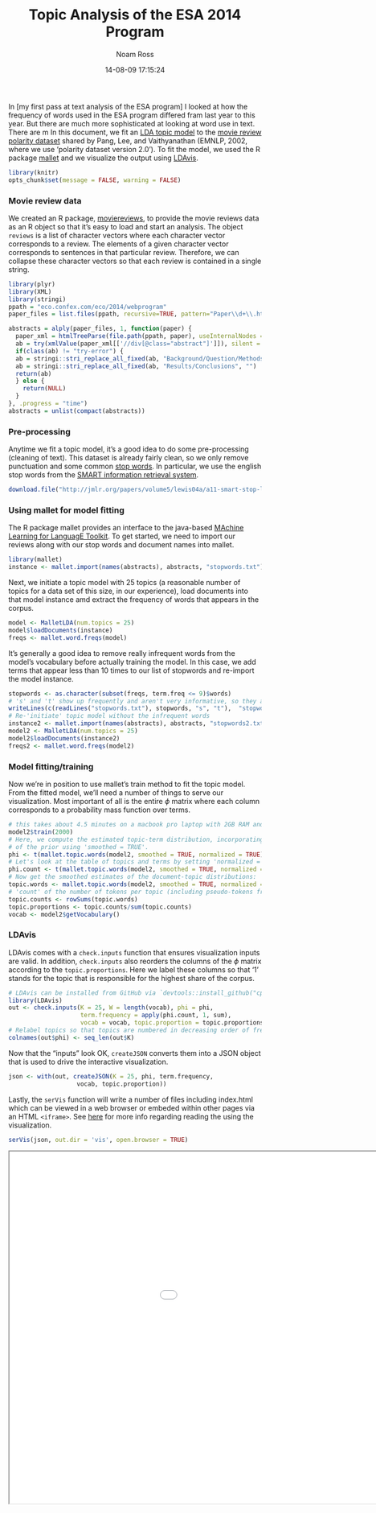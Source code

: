 % Topic Analysis of the ESA 2014 Program
% Noam Ross
% 14-08-09 17:15:24

In [my first pass at text analysis of the ESA program] I looked at how the frequency
of words used in the ESA program differed fram last year to this year.  But
there are much more sophisticated at looking at word use in text.
There are m
In this document, we fit an <a href='http://en.wikipedia.org/wiki/Latent_Dirichlet_allocation' target='_blank'>LDA topic model</a> to the <a href='http://www.cs.cornell.edu/people/pabo/movie-review-data/' target='_blank'>movie review polarity dataset</a> shared by Pang, Lee, and Vaithyanathan (EMNLP, 2002, where we use 'polarity dataset version 2.0'). To fit the model, we used the R package <a href='http://cran.r-project.org/web/packages/mallet/' target='_blank'>mallet</a> and we visualize the output using <a href='https://github.com/cpsievert/LDAvis' target='_blank'>LDAvis</a>.

```r
library(knitr)
opts_chunk$set(message = FALSE, warning = FALSE)
```

### Movie review data

We created an R package, <a href='https://github.com/cpsievert/moviereviews' target='_blank'>moviereviews</a>, to provide the movie reviews data as an R object so that it's easy to load and start an analysis. The object `reviews` is a list of character vectors where each character vector corresponds to a review. The elements of a given character vector corresponds to sentences in that particular review. Therefore, we can collapse these character vectors so that each review is contained in a single string.

```r
library(plyr)
library(XML)
library(stringi)
ppath = "eco.confex.com/eco/2014/webprogram"
paper_files = list.files(ppath, recursive=TRUE, pattern="Paper\\d+\\.html")

abstracts = alply(paper_files, 1, function(paper) {
  paper_xml = htmlTreeParse(file.path(ppath, paper), useInternalNodes = TRUE, trim=TRUE)
  ab = try(xmlValue(paper_xml[['//div[@class="abstract"]']]), silent = TRUE)
  if(class(ab) != "try-error") {
  ab = stringi::stri_replace_all_fixed(ab, "Background/Question/Methods", "")
  ab = stringi::stri_replace_all_fixed(ab, "Results/Conclusions", "")
  return(ab)
  } else {
    return(NULL)
  }
}, .progress = "time")
abstracts = unlist(compact(abstracts))
```

### Pre-processing

Anytime we fit a topic model, it's a good idea to do some pre-processing (cleaning of text). This dataset is already fairly clean, so we only remove punctuation and some common <a href='http://en.wikipedia.org/wiki/Stop_words' target='_blank'>stop words</a>. In particular, we use the english stop words from the <a href='http://en.wikipedia.org/wiki/SMART_Information_Retrieval_System' target= '_blank'>SMART information retrieval system</a>.

```r
download.file("http://jmlr.org/papers/volume5/lewis04a/a11-smart-stop-list/english.stop", "stopwords.txt")
```

### Using mallet for model fitting

The R package mallet provides an interface to the java-based <a href='http://mallet.cs.umass.edu/' target='_blank'>MAchine Learning for LanguagE Toolkit</a>. To get started, we need to import our reviews along with our stop words and document names into mallet.

```r
library(mallet)
instance <- mallet.import(names(abstracts), abstracts, "stopwords.txt")
```

Next, we initiate a topic model with 25 topics (a reasonable number of topics for a data set of this size, in our experience), load documents into that model instance amd extract the frequency of words that appears in the corpus.

```r
model <- MalletLDA(num.topics = 25)
model$loadDocuments(instance)
freqs <- mallet.word.freqs(model)
```

It's generally a good idea to remove really infrequent words from the model's vocabulary before actually training the model. In this case, we add terms that appear less than 10 times to our list of stopwords and re-import the model instance.

```r
stopwords <- as.character(subset(freqs, term.freq <= 9)$words)
# 's' and 't' show up frequently and aren't very informative, so they are also included as stopwords
writeLines(c(readLines("stopwords.txt"), stopwords, "s", "t"),  "stopwords2.txt")
# Re-'initiate' topic model without the infrequent words
instance2 <- mallet.import(names(abstracts), abstracts, "stopwords2.txt")
model2 <- MalletLDA(num.topics = 25)
model2$loadDocuments(instance2)
freqs2 <- mallet.word.freqs(model2)
```

### Model fitting/training

Now we're in position to use mallet's train method to fit the topic model. From the fitted model, we'll need a number of things to serve our visualization. Most important of all is the entire $\phi$ matrix where each column corresponds to a probability mass function over terms.

```r
# this takes about 4.5 minutes on a macbook pro laptop with 2GB RAM and a 2.26GHz processor 
model2$train(2000)
# Here, we compute the estimated topic-term distribution, incorporating the effect
# of the prior using 'smoothed = TRUE'.
phi <- t(mallet.topic.words(model2, smoothed = TRUE, normalized = TRUE))
# Let's look at the table of topics and terms by setting 'normalized = FALSE'
phi.count <- t(mallet.topic.words(model2, smoothed = TRUE, normalized = FALSE))
# Now get the smoothed estimates of the document-topic distributions:
topic.words <- mallet.topic.words(model2, smoothed = TRUE, normalized = FALSE)
# 'count' of the number of tokens per topic (including pseudo-tokens from the priors)
topic.counts <- rowSums(topic.words)
topic.proportions <- topic.counts/sum(topic.counts)
vocab <- model2$getVocabulary()
```

### LDAvis

LDAvis comes with a `check.inputs` function that ensures visualization inputs are valid. In addition, `check.inputs` also reorders the columns of the $\phi$ matrix according to the `topic.proportions`. Here we label these columns so that '1' stands for the topic that is responsible for the highest share of the corpus.

```r
# LDAvis can be installed from GitHub via `devtools::install_github("cpsievert/LDAvis")`
library(LDAvis)
out <- check.inputs(K = 25, W = length(vocab), phi = phi, 
                    term.frequency = apply(phi.count, 1, sum), 
                    vocab = vocab, topic.proportion = topic.proportions)
# Relabel topics so that topics are numbered in decreasing order of frequency.
colnames(out$phi) <- seq_len(out$K)
```

Now that the "inputs" look OK, `createJSON` converts them into a JSON object that is used to drive the interactive visualization.

```r
json <- with(out, createJSON(K = 25, phi, term.frequency, 
                   vocab, topic.proportion))
```

Lastly, the `serVis` function will write a number of files including index.html which can be viewed in a web browser or embeded within other pages via an HTML `<iframe>`. See [here](http://www2.research.att.com/~kshirley/lda/index.html) for more info regarding reading the using the visualization. 

```r
serVis(json, out.dir = 'vis', open.browser = TRUE)
```

<iframe src = "vis/index.html" width = "1200" height = "700"></iframe> 

